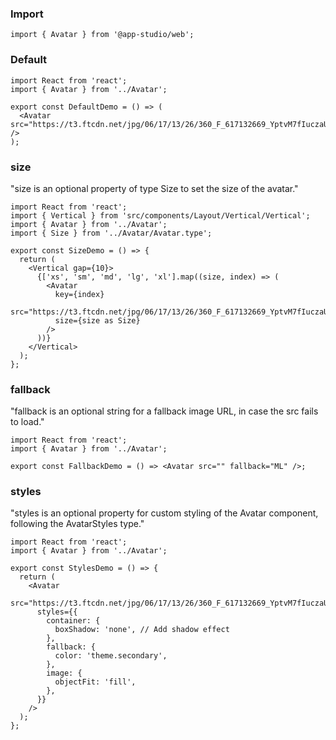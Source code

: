 ### **Import**
```tsx static
import { Avatar } from '@app-studio/web';
```

### **Default**
```tsx
import React from 'react';
import { Avatar } from '../Avatar';

export const DefaultDemo = () => (
  <Avatar src="https://t3.ftcdn.net/jpg/06/17/13/26/360_F_617132669_YptvM7fIuczaUbYYpMe3VTLimwZwzlWf.jpg" />
);

```

### **size**
"size is an optional property of type Size to set the size of the avatar."

```tsx
import React from 'react';
import { Vertical } from 'src/components/Layout/Vertical/Vertical';
import { Avatar } from '../Avatar';
import { Size } from '../Avatar/Avatar.type';

export const SizeDemo = () => {
  return (
    <Vertical gap={10}>
      {['xs', 'sm', 'md', 'lg', 'xl'].map((size, index) => (
        <Avatar
          key={index}
          src="https://t3.ftcdn.net/jpg/06/17/13/26/360_F_617132669_YptvM7fIuczaUbYYpMe3VTLimwZwzlWf.jpg"
          size={size as Size}
        />
      ))}
    </Vertical>
  );
};

```

### **fallback**
"fallback is an optional string for a fallback image URL, in case the src fails to load."

```tsx
import React from 'react';
import { Avatar } from '../Avatar';

export const FallbackDemo = () => <Avatar src="" fallback="ML" />;

```

### **styles**
"styles is an optional property for custom styling of the Avatar component, following the AvatarStyles type."

```tsx
import React from 'react';
import { Avatar } from '../Avatar';

export const StylesDemo = () => {
  return (
    <Avatar
      src="https://t3.ftcdn.net/jpg/06/17/13/26/360_F_617132669_YptvM7fIuczaUbYYpMe3VTLimwZwzlWf.jpg"
      styles={{
        container: {
          boxShadow: 'none', // Add shadow effect
        },
        fallback: {
          color: 'theme.secondary',
        },
        image: {
          objectFit: 'fill',
        },
      }}
    />
  );
};

```

